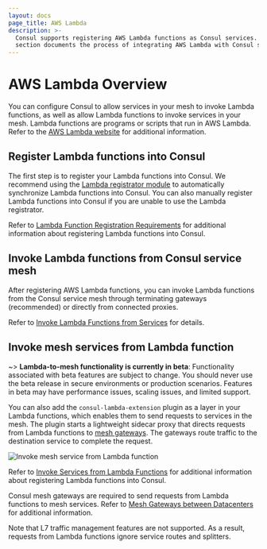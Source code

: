 ```yaml
---
layout: docs
page_title: AWS Lambda
description: >-
  Consul supports registering AWS Lambda functions as Consul services. This
  section documents the process of integrating AWS Lambda with Consul services.
---
```


# AWS Lambda Overview

You can configure Consul to allow services in your mesh to invoke Lambda functions, as well as allow Lambda functions to invoke services in your mesh. Lambda functions are programs or scripts that run in AWS Lambda. Refer to the [AWS Lambda website](https://aws.amazon.com/lambda/) for additional information.

## Register Lambda functions into Consul 

The first step is to register your Lambda functions into Consul. We recommend using the [Lambda registrator module](https://github.com/hashicorp/terraform-aws-consul-lambda/tree/main/modules/lambda-registrator) to automatically synchronize Lambda functions into Consul. You can also manually register Lambda functions into Consul if you are unable to use the Lambda registrator.

Refer to [Lambda Function Registration Requirements](/docs/lambda/registration/index) for additional information about registering Lambda functions into Consul.

## Invoke Lambda functions from Consul service mesh

After registering AWS Lambda functions, you can invoke Lambda functions from the Consul service mesh through terminating gateways (recommended) or directly from connected proxies.

Refer to [Invoke Lambda Functions from Services](/docs/lambda/invocation) for details.

## Invoke mesh services from Lambda function 

~> **Lambda-to-mesh functionality is currently in beta**: Functionality associated with beta features are subject to change. You should never use the beta release in secure environments or production scenarios. Features in beta may have performance issues, scaling issues, and limited support. 

You can also add the `consul-lambda-extension` plugin as a layer in your Lambda functions, which enables them to send requests to services in the mesh. The plugin starts a lightweight sidecar proxy that directs requests from Lambda functions to [mesh gateways](docs/connect/gateways#mesh-gateways). The gateways route traffic to the destination service to complete the request.  

![Invoke mesh service from Lambda function](/img/invoke-service-from-lambda-flow.svg)

Refer to [Invoke Services from Lambda Functions](/docs/lambda/invoke-from-lambda) for additional information about registering Lambda functions into Consul.

Consul mesh gateways are required to send requests from Lambda functions to mesh services. Refer to [Mesh Gateways between Datacenters](/docs/connect/gateways/mesh-gateway/service-to-service-traffic-datacenters) for additional information.

Note that L7 traffic management features are not supported. As a result, requests from Lambda functions ignore service routes and splitters.
